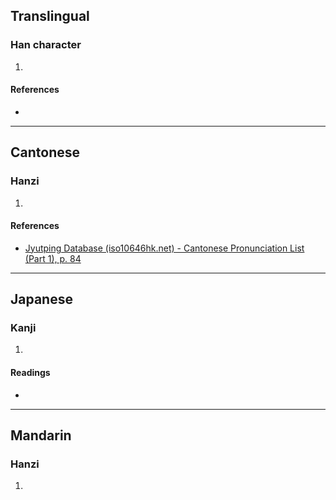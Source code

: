 {{character info/new}}
==Translingual==

===Han character===
{{Han char|rn=30|rad=口|as=13|sn=16|four=|canj=YUR|ids=⿱道口}}

# {{defn|Han|sort=口13}}

====References====
* {{Han ref|kx=0211.110|dkj=04414|dj=0433.260|hdz=10694.050|uh=5675|ud=22133}}

----

==Cantonese==

===Hanzi===
{{yue-hanzi|jyut=[[dou6]]|y=dou6}}

# {{defn|lang=yue|sort=口13}}

====References====
* [http://www.iso10646hk.net/jp/document/download.jsp Jyutping Database (iso10646hk.net) - Cantonese Pronunciation List (Part 1), p. 84]

----

==Japanese==

===Kanji===
{{ja-kanji|grade=|rs=口13}}

# {{defn|lang=ja|sort=口13}}

====Readings====
* {{ja-readings|on=[[どう]] (dō), [[とう]] (tō)|kun=[[みち]] (michi)}}

----

==Mandarin==

===Hanzi===
{{cmn-hanzi|pin=[[dào]] ([[dao4]]), [[gá]] ([[ga2]])|wg=tao<sup>4</sup>, ka<sup>2</sup>}}

# {{defn|lang=cmn|sort=口13}}